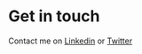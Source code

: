 # Get in touch

Contact me on [Linkedin](https://www.linkedin.com/in/sergi-alcaraz-ginesta-784b7ab4) or [Twitter](https://twitter.com/sergialca)
